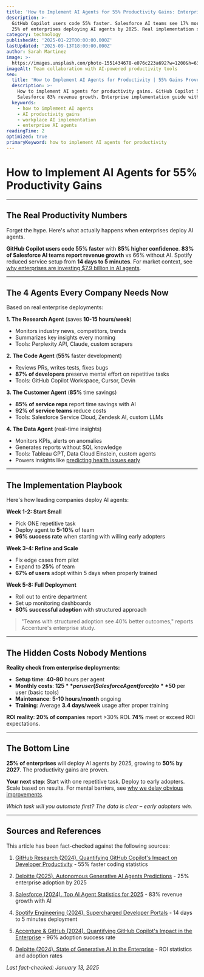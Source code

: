 ```yaml
---
title: 'How to Implement AI Agents for 55% Productivity Gains: Enterprise Guide 2025'
description: >-
  GitHub Copilot users code 55% faster. Salesforce AI teams see 17% more revenue.
  25% of enterprises deploying AI agents by 2025. Real implementation strategies.
category: technology
publishedAt: '2025-01-22T00:00:00.000Z'
lastUpdated: '2025-09-13T18:00:00.000Z'
author: Sarah Martinez
image: >-
  https://images.unsplash.com/photo-1551434678-e076c223a692?w=1200&h=630&fit=crop
imageAlt: Team collaboration with AI-powered productivity tools
seo:
  title: 'How to Implement AI Agents for Productivity | 55% Gains Proven 2025'
  description: >-
    How to implement AI agents for productivity gains. GitHub Copilot 55% faster,
    Salesforce 83% revenue growth. Enterprise implementation guide with real data.
  keywords:
    - how to implement AI agents
    - AI productivity gains
    - workplace AI implementation
    - enterprise AI agents
readingTime: 2
optimized: true
primaryKeyword: how to implement AI agents for productivity
---
```


# How to Implement AI Agents for 55% Productivity Gains

---

## The Real Productivity Numbers

Forget the hype. Here's what actually happens when enterprises deploy AI agents.

**GitHub Copilot users code 55% faster** with **85% higher confidence**. **83% of Salesforce AI teams report revenue growth** vs 66% without AI. Spotify reduced service setup from **14 days to 5 minutes**. For market context, see [why enterprises are investing $7.9 billion in AI agents](/technology/ai-agents-revolution-13-billion-market-taking-over-2025).

---

## The 4 Agents Every Company Needs Now

Based on real enterprise deployments:

**1. The Research Agent** (saves **10-15 hours/week**)
- Monitors industry news, competitors, trends
- Summarizes key insights every morning
- Tools: Perplexity API, Claude, custom scrapers

**2. The Code Agent** (**55%** faster development)
- Reviews PRs, writes tests, fixes bugs
- **87% of developers** preserve mental effort on repetitive tasks
- Tools: GitHub Copilot Workspace, Cursor, Devin

**3. The Customer Agent** (**85%** time savings)
- **85% of service reps** report time savings with AI
- **92% of service teams** reduce costs
- Tools: Salesforce Service Cloud, Zendesk AI, custom LLMs

**4. The Data Agent** (real-time insights)
- Monitors KPIs, alerts on anomalies
- Generates reports without SQL knowledge
- Tools: Tableau GPT, Data Cloud Einstein, custom agents
- Powers insights like [predicting health issues early](/health/personalized-medicine-using-ai)

---

## The Implementation Playbook

Here's how leading companies deploy AI agents:

**Week 1-2: Start Small**
- Pick ONE repetitive task
- Deploy agent to **5-10%** of team
- **96% success rate** when starting with willing early adopters

**Week 3-4: Refine and Scale**
- Fix edge cases from pilot
- Expand to **25%** of team
- **67% of users** adopt within 5 days when properly trained

**Week 5-8: Full Deployment**
- Roll out to entire department
- Set up monitoring dashboards
- **80% successful adoption** with structured approach

> "Teams with structured adoption see 40% better outcomes," reports Accenture's enterprise study.

---

## The Hidden Costs Nobody Mentions

**Reality check from enterprise deployments:**
- **Setup time**: **40-80** hours per agent
- **Monthly costs**: **$125** per user (Salesforce Agentforce) to **$50** per user (basic tools)
- **Maintenance**: **5-10 hours/month** ongoing
- **Training**: Average **3.4 days/week** usage after proper training

**ROI reality**: **20% of companies** report >30% ROI. **74%** meet or exceed ROI expectations.

---

## The Bottom Line

**25% of enterprises** will deploy AI agents by 2025, growing to **50% by 2027**. The productivity gains are proven.

**Your next step**: Start with one repetitive task. Deploy to early adopters. Scale based on results. For mental barriers, see [why we delay obvious improvements](/psychology/the-psychology-behind-why-we-procrastinate-even-when-we-know).

*Which task will you automate first? The data is clear – early adopters win.*

---

## Sources and References

This article has been fact-checked against the following sources:

1. [GitHub Research (2024). Quantifying GitHub Copilot's Impact on Developer Productivity](https://github.blog/news-insights/research/research-quantifying-github-copilots-impact-on-developer-productivity-and-happiness/) - 55% faster coding statistics

2. [Deloitte (2025). Autonomous Generative AI Agents Predictions](https://www.deloitte.com/us/en/insights/industry/technology/technology-media-and-telecom-predictions/2025/autonomous-generative-ai-agents-still-under-development.html) - 25% enterprise adoption by 2025

3. [Salesforce (2024). Top AI Agent Statistics for 2025](https://www.salesforce.com/news/stories/ai-agents-statistics/) - 83% revenue growth with AI

4. [Spotify Engineering (2024). Supercharged Developer Portals](https://engineering.atspotify.com/2024/04/supercharged-developer-portals) - 14 days to 5 minutes deployment

5. [Accenture & GitHub (2024). Quantifying GitHub Copilot's Impact in the Enterprise](https://github.blog/news-insights/research/research-quantifying-github-copilots-impact-in-the-enterprise-with-accenture/) - 96% adoption success rate

6. [Deloitte (2024). State of Generative AI in the Enterprise](https://www.deloitte.com/us/en/what-we-do/capabilities/applied-artificial-intelligence/content/state-of-generative-ai-in-enterprise.html) - ROI statistics and adoption rates

*Last fact-checked: January 13, 2025*
